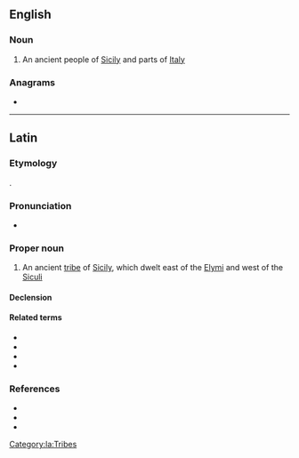{{also|sicani}}
==English==

===Noun===
{{wikipedia}}
{{en-plural noun}}

# An ancient people of [[Sicily]] and parts of [[Italy]]

===Anagrams===
* {{l|en|anisic}}

----

==Latin==

===Etymology===
{{bor|la|grc|Σῑκᾰνοί}}.

===Pronunciation===
* {{la-IPA|Sicānī}}

===Proper noun===
{{la-proper noun|Sicānī|Sicānōrum|m-p|second}}

# An ancient [[tribe]] of [[Sicily]], which dwelt east of the [[Elymi]] and west of the [[Siculi]]

====Declension====
{{la-decl-2nd|num=pl|Sicān}}

====Related terms====
* {{l|la|Sīcania}}
* {{l|la|Sīcanius}}
* {{l|la|Sīcanis}}
* {{l|la|Sicānus}}

===References===
* {{R:L&S}}
* {{R:Gaffiot}}
* {{R:Smith's Geography}}

[[Category:la:Tribes]]